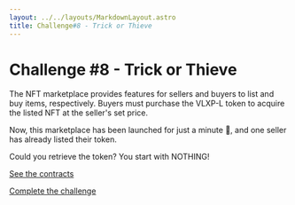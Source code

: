 ```yaml
---
layout: ../../layouts/MarkdownLayout.astro
title: Challenge#8 - Trick or Thieve
---
```


# Challenge #8 - Trick or Thieve

The NFT marketplace provides features for sellers and buyers to list and buy items, respectively. 
Buyers must purchase the VLXP-L token to acquire the listed NFT at the seller's set price.

Now, this marketplace has been launched for just a minute 🚀, and one seller has already listed their token.

Could you retrieve the token? You start with NOTHING!

[See the contracts](https://github.com/valixconsulting/valix-ctf-playground/tree/main/contracts/trick-or-thieve)

[Complete the challenge](https://github.com/valixconsulting/valix-ctf-playground/tree/main/test/trick-or-thieve/trick-or-thieve.challenge.ts)
